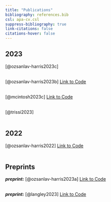 ```yaml
---
title: "Publications"
bibliography: references.bib
csl: apa-cv.csl
suppress-bibliography: true
link-citations: false
citations-hover: false
---
```


## 2023

[@ozsanlav-harris2023c] <br/><br/>

[@ozsanlav-harris2023b] [Link to Code](https://github.com/LukeOzsanlav/GWfGMetapopDemography) <br/><br/>

[@mcintosh2023c] [Link to Code](https://github.com/LukeOzsanlav/Islay_LeadGeese) <br/><br/>

[@trissi2023] <br/><br/>

## 2022

[@ozsanlav-harris2022] [Link to Code](https://github.com/LukeOzsanlav/AnimalBioMethods) <br/><br/>

## Preprints

***preprint:*** [@ozsanlav-harris2023a] [Link to Code](https://github.com/LukeOzsanlav/YBW_Vagrancy) <br/><br/>

***preprint:*** [@langley2023] [Link to Code](https://github.com/ExMove/ExMove) <br/><br/>
